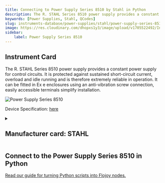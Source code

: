 ```yaml
---
title: Connecting to Power Supply Series 8510 by Stahl in Python
description: The R. STAHL Series 8510 power supply provides a constant power supply for control circuits. It is protected against sustained short-circuit current, overload and idle running and is therefore extremely reliable in operation. It can be fitted in Ex e enclosures using an anti-vibration screw connection, easily accessible terminals simplify installation.
keywords: [Power Supplies, Stahl, QCodes] 
slug: instruments-database/power-supplies/stahl/power-supply-series-8510 
image: https://res.cloudinary.com/dhopxs1y3/image/upload/v1705522492/Instruments/Power%20Supplies/stahl-8510/stahl-8510.png
sidebar:
    label: Power Supply Series 8510 
---
```



## Instrument Card

The R. STAHL Series 8510 power supply provides a constant power supply for control circuits. It is protected against sustained short-circuit current, overload and idle running and is therefore extremely reliable in operation. It can be fitted in Ex e enclosures using an anti-vibration screw connection, easily accessible terminals simplify installation.

![Power Supply Series 8510](https://res.cloudinary.com/dhopxs1y3/image/upload/v1705522492/Instruments/Power%20Supplies/stahl-8510/stahl-8510.png)

Device Specification: [here](https://r-stahl.com/fileadmin/tx_aimeos/Files/n_/gb/PO_PSS_105807_en_GB/ex-product-overview-power-supply-8510-en-gb-rstahl.pdf)

<details style={{ marginTop: "15px"}}>
<summary><h2 style={{display:'inline'}}>Manufacturer card: STAHL</h2></summary>

![STAHL](https://res.cloudinary.com/dhopxs1y3/image/upload/v1692373400/Instruments/Vendor%20Logos/Stahl.png)

R. Stahl **AG** is a listed provider of products, systems and services for [explosion protection](https://de-m-wikipedia-org.translate.goog/wiki/Explosionsschutz?_x_tr_sl=de&_x_tr_tl=en&_x_tr_hl=en&_x_tr_pto=nui) based [in ](https://de-m-wikipedia-org.translate.goog/wiki/Sitz_(juristische_Person)?_x_tr_sl=de&_x_tr_tl=en&_x_tr_hl=en&_x_tr_pto=nui)[Waldenburg](https://de-m-wikipedia-org.translate.goog/wiki/Waldenburg_(W%C3%BCrttemberg)?_x_tr_sl=de&_x_tr_tl=en&_x_tr_hl=en&_x_tr_pto=nui) in the [Hohenlohe district](https://de-m-wikipedia-org.translate.goog/wiki/Hohenlohekreis?_x_tr_sl=de&_x_tr_tl=en&_x_tr_hl=en&_x_tr_pto=nui) in [Baden-Württemberg](https://de-m-wikipedia-org.translate.goog/wiki/Baden-W%C3%BCrttemberg?_x_tr_sl=de&_x_tr_tl=en&_x_tr_hl=en&_x_tr_pto=nui) .

- Headquarters: Waldenburg, Germany
- Yearly Revenue (millions, USD): 270.7
- Vendor Website: [here](https://r-stahl.com/en/global/home/)

</details>


<FeaturedInstrumentVideo category="POWER_SUPPLIES" />

## Connect to the Power Supply Series 8510 in Python

[Read our guide for turning Python scripts into Flojoy nodes.](https://docs.flojoy.ai/contribution/blocks/custom-flojoy-block/)



<Tabs>
<TabItem value="Flojoy" label="Flojoy" className="flojoy-instrument-tabs">

<SectionsCard category="POWER_SUPPLIES" manufacturer="Stahl"></SectionsCard>

</TabItem>
</Tabs>